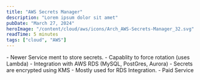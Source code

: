 ```yaml
---
title: "AWS Secrets Manager"
description: "Lorem ipsum dolor sit amet"
pubDate: "March 27, 2024"
heroImage: "/content/cloud/aws/icons/Arch_AWS-Secrets-Manager_32.svg"
readTime: 5 minutes
tags: ["cloud", "AWS"]
---
```



<Section link="introduction" title="Introduction" />
- Newer Service ment to store secrets.
- Capablity to force rotation (uses Lambda)
- Integration with AWS RDS (MySQL, PostGres, Aurora)
- Secrets are encrypted using KMS
- Mostly used for RDS Integration.
- Paid Service

